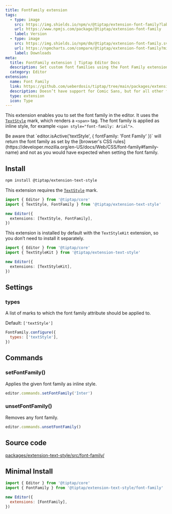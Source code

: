 ```yaml
---
title: FontFamily extension
tags:
  - type: image
    src: https://img.shields.io/npm/v/@tiptap/extension-font-family?label=version
    url: https://www.npmjs.com/package/@tiptap/extension-font-family
    label: Version
  - type: image
    src: https://img.shields.io/npm/dm/@tiptap/extension-font-family.svg
    url: https://npmcharts.com/compare/@tiptap/extension-font-family?minimal=true
    label: Downloads
meta:
  title: FontFamily extension | Tiptap Editor Docs
  description: Set custom font families using the Font Family extension in your Tiptap Editor. Learn more in our documentation.
  category: Editor
extension:
  name: Font Family
  link: https://github.com/ueberdosis/tiptap/tree/main/packages/extension-font-family
  description: Doesn’t have support for Comic Sans, but for all other fonts.
  type: extension
  icon: Type
---
```



This extension enables you to set the font family in the editor. It uses the [`TextStyle`](/editor/extensions/marks/text-style) mark, which renders a `<span>` tag. The font family is applied as inline style, for example `<span style="font-family: Arial">`.

<CodeDemo path="/Extensions/FontFamily" />

<Callout title="Heads-up!" variant="hint">
  Be aware that `editor.isActive('textStyle', { fontFamily: 'Font Family' })` will return the font family as set by the [browser's CSS rules](https://developer.mozilla.org/en-US/docs/Web/CSS/font-family#family-name) and not as you would have expected when setting the font family.
</Callout>

## Install

```bash
npm install @tiptap/extension-text-style
```

This extension requires the [`TextStyle`](/editor/extensions/marks/text-style) mark.

```ts
import { Editor } from '@tiptap/core'
import { TextStyle, FontFamily } from '@tiptap/extension-text-style'

new Editor({
  extensions: [TextStyle, FontFamily],
})
```

This extension is installed by default with the `TextStyleKit` extension, so you don’t need to install it separately.

```ts
import { Editor } from '@tiptap/core'
import { TextStyleKit } from '@tiptap/extension-text-style'

new Editor({
  extensions: [TextStyleKit],
})
```

## Settings

### types

A list of marks to which the font family attribute should be applied to.

Default: `['textStyle']`

```js
FontFamily.configure({
  types: ['textStyle'],
})
```

## Commands

### setFontFamily()

Applies the given font family as inline style.

```js
editor.commands.setFontFamily('Inter')
```

### unsetFontFamily()

Removes any font family.

```js
editor.commands.unsetFontFamily()
```

## Source code

[packages/extension-text-style/src/font-family/](https://github.com/ueberdosis/tiptap/blob/main/packages/extension-text-style/src/font-family)

## Minimal Install

```js
import { Editor } from '@tiptap/core'
import { FontFamily } from '@tiptap/extension-text-style/font-family'

new Editor({
  extensions: [FontFamily],
})
```

